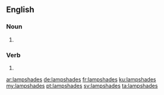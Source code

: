 ==English==

===Noun===
{{head|en|plural}}

# {{plural of|lampshade|lang=en}}

===Verb===
{{head|en|verb form}}

# {{en-third-person singular of|lampshade}}

[[ar:lampshades]]
[[de:lampshades]]
[[fr:lampshades]]
[[ku:lampshades]]
[[my:lampshades]]
[[pt:lampshades]]
[[sv:lampshades]]
[[ta:lampshades]]